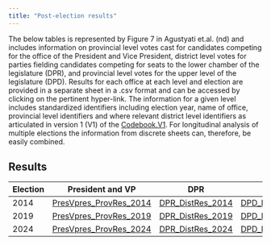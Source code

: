 ```yaml
---
title: "Post-election results"
---
```


The below tables is represented by Figure 7 in Agustyati et.al. (nd) and includes information on provincial level votes cast for candidates competing for the office of the President and Vice President, district level votes for parties fielding candidates competing for seats to the lower chamber of the legislature (DPR), and provincial level votes for the upper level of the legislature (DPD). Results for each office at each level and election are provided in a separate sheet in a .csv format and can be accessed by clicking on the pertinent hyper-link. The information for a given level includes standardized identifiers including election year, name of office, provincial level identifiers and where relevant district level identifiers as articulated in version 1 (V1) of the [Codebook.V1](Codebook.V1.pdf). For longitudinal analysis of multiple elections the information from discrete sheets can, therefore, be easily combined.

## Results

| Election | President and VP | DPR | DPD |
|----|----|----|----|
| 2014 | [PresVpres_ProvRes_2014](Results/PresVpres_Province_Results_2014.csv) | [DPR_DistRes_2014](Results/DPR_District_Results_2014.csv) | [DPD_ProvRes_2014](Results/DPD_Province_Results_2014.csv) |
| 2019 | [PresVpres_ProvRes_2019](Results/PresVpres_Province_Results_2019.csv) | [DPR_DistRes_2019](Results/DPR_District_Results_2019.csv) | [DPD_ProvRes_2019](Results/DPD_Province_Results_2019.csv) |
| 2024 | [PresVpres_ProvRes_2024](Results/PresVpres_Province_Results_2024.csv) | [DPR_DistRes_2024](Results/DPR_District_Results_2024.csv) | [DPD_ProvRes_2024](Results/DPD_Province_Results_2024.csv) |
